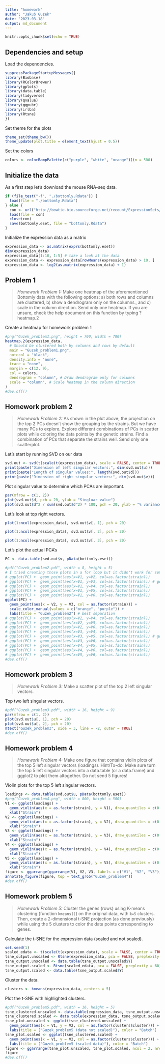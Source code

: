 ```yaml
---
title: "homework"
author: "Jakub Guzek"
date: "2023-03-18"
output: md_document
---
```


```r
knitr::opts_chunk$set(echo = TRUE)
```

## Dependencies and setup

Load the dependencies.

```r
suppressPackageStartupMessages({
library(Biobase)
library(RColorBrewer)
library(gplots)
library(data.table)
library(tidyverse)
library(qvalue)
library(ggpubr)
library(irlba)
library(Rtsne)
})
```

Set theme for the plots

```r
theme_set(theme_bw())
theme_update(plot.title = element_text(hjust = 0.5))
```

Set the colors
```r
colors <- colorRampPalette(c("purple", "white", "orange"))(n = 500)
```

## Initialize the data

As a first step let's download the mouse RNA-seq data.

```r
if (file_test("-f", "./bottomly.Rdata")) {
  load(file = "./bottomly.Rdata")
} else {
  con <- url("http://bowtie-bio.sourceforge.net/recount/ExpressionSets/bottomly_eset.RData")
  load(file = con)
  close(con)
  save(bottomly.eset, file = "bottomly.Rdata")
}
```

Initialize the expression data as a matrix
```r
expression_data <- as.matrix(exprs(bottomly.eset))
dim(expression_data)
expression_data[1:10, 1:5] # take a look at the data
expression_data <- expression_data[rowMeans(expression_data) > 10, ]
expression_data <- log2(as.matrix(expression_data) + 1)
```

## Problem 1

> *Homework Problem 1:*
> Make one heatmap of the aforementioned Bottomly data with the following options: a) both rows and columns are clustered, b) show a dendrogram only on the columns., and c) scale in the column direction. Send only one heatmap. If you are unsure, check the help document on this function by typing ?heatmap.2


Create a heatmap for homework problem 1

```r
#png("Guzek_problem1.png", height = 700, width = 700)
heatmap.2(expression_data,
  # Should be clustered both by columns and rows by default
  main = "Guzek_problem1.png",
  notecol = "black",
  density.info = "none",
  trace = "none",
  margin = c(12, 9),
  col = colors,
  dendrogram = "column", # Draw dendrogram only for columns
  scale = "column", # Scale heatmap in the column direction
)
#dev.off()
```

## Homework problem 2

> *Homework Problem 2:*
> As shown in the plot above, the projection on the top 2 PCs doesn't show the grouping by the strains. But we have many PCs to explore. Explore different combinations of PCs in scatter plots while coloring the data points by the genetic strains. Find a combination of PCs that separate the strains well. Send only one scatterplot.

Let's start by running SVD on our data

```r
svd.out <- svd(t(scale(t(expression_data), scale = FALSE, center = TRUE)))
print(paste("Dimension of left singular vectors:", dim(svd.out$u)))
print(paste("Length of singular values:", length(svd.out$d)))
print(paste("Dimension of right singular vectors:", dim(svd.out$v)))
```

Plot singular value to determine which PCAs are important.

```r
par(mfrow = c(1, 2))
plot(svd.out$d, pch = 20, ylab = "Singluar value")
plot(svd.out$d^2 / sum(svd.out$d^2) * 100, pch = 20, ylab = "% variance explained")
```

Let's look at top right vectors.

```r
plot(1:ncol(expression_data), svd.out$v[, 1], pch = 20)
```

```r
plot(1:ncol(expression_data), svd.out$v[, 2], pch = 20)
```

```r
plot(1:ncol(expression_data), svd.out$v[, 3], pch = 20)
```

Let's plot the actual PCA's

```r
PC <- data.table(svd.out$v, pData(bottomly.eset))

#pdf("Guzek_problem2.pdf", width = 8, height = 5)
# I tried creating those plots in a for loop but it didn't work for some reason
# ggplot(PC) +  geom_point(aes(x=V1, y=V2, col=as.factor(strain)))
# ggplot(PC) +  geom_point(aes(x=V1, y=V3, col=as.factor(strain))) # goodish separation
# ggplot(PC) +  geom_point(aes(x=V1, y=V4, col=as.factor(strain)))
# ggplot(PC) +  geom_point(aes(x=V1, y=V5, col=as.factor(strain)))
# ggplot(PC) +  geom_point(aes(x=V1, y=V6, col=as.factor(strain)))
ggplot(PC) +
  geom_point(aes(x = V2, y = V3, col = as.factor(strain))) +
  scale_color_manual(values = c("orange", "purple")) +
  labs(title = "Guzek_problem2") # best separation
# ggplot(PC) +  geom_point(aes(x=V2, y=V4, col=as.factor(strain)))
# ggplot(PC) +  geom_point(aes(x=V2, y=V5, col=as.factor(strain)))
# ggplot(PC) +  geom_point(aes(x=V2, y=V6, col=as.factor(strain)))
# ggplot(PC) +  geom_point(aes(x=V3, y=V4, col=as.factor(strain)))
# ggplot(PC) +  geom_point(aes(x=V3, y=V5, col=as.factor(strain))) # goodish separation
# ggplot(PC) +  geom_point(aes(x=V3, y=V6, col=as.factor(strain)))
# ggplot(PC) +  geom_point(aes(x=V4, y=V5, col=as.factor(strain)))
# ggplot(PC) +  geom_point(aes(x=V4, y=V6, col=as.factor(strain)))
# ggplot(PC) +  geom_point(aes(x=V5, y=V6, col=as.factor(strain)))
#dev.off()
```

## Homework problem 3

> *Homework Problem 3:*
> Make a scatter plot of the top 2 left singular vectors.

Top two left singular vectors.

```r
#pdf("Guzek_problem3.pdf", width = 16, height = 9)
par(mfrow = c(1, 2))
plot(svd.out$u[, 1], pch = 20)
plot(svd.out$u[, 2], pch = 20)
mtext("Guzek_problem3", side = 3, line = -2, outer = TRUE)
#dev.off()
```

## Homework problem 4

> *Homework Problem 4:*
> Make one figure that contains violin plots of the top 5 left singular vectors (loadings). Hint/To-do: Make sure turn the top 5 left singular vectors into a data.table (or a data.frame) and ggplot2 to plot them altogether. Do not send 5 figures!

Violin plots for the top 5 left singular vectors.

```r
loadings <- data.table(svd.out$u, pData(bottomly.eset))
#png("Guzek_problem4.png", width = 800, height = 500)
V1 <- ggplot(loadings) +
  geom_violin(aes(x = as.factor(strain), y = V1), draw_quantiles = c(0.25, 0.50, 0.75)) +
  xlab("Strain")
V2 <- ggplot(loadings) +
  geom_violin(aes(x = as.factor(strain), y = V2), draw_quantiles = c(0.25, 0.50, 0.75)) +
  xlab("Strain")
V3 <- ggplot(loadings) +
  geom_violin(aes(x = as.factor(strain), y = V3), draw_quantiles = c(0.25, 0.50, 0.75)) +
  xlab("Strain")
V4 <- ggplot(loadings) +
  geom_violin(aes(x = as.factor(strain), y = V4), draw_quantiles = c(0.25, 0.50, 0.75)) +
  xlab("Strain")
V5 <- ggplot(loadings) +
  geom_violin(aes(x = as.factor(strain), y = V5), draw_quantiles = c(0.25, 0.50, 0.75)) +
  xlab("Strain")
figure <- ggarrange(ggarrange(V1, V2, V3, labels = c("V1", "V2", "V3"), ncol = 3, nrow = 1), ggarrange(V4, V5, labels = c("V4", "V5"), ncol = 2, nrow = 1), ncol = 1, nrow = 2) + labs(title="Guzek_problem4")
annotate_figure(figure, top = text_grob("Guzek_problem4"))
#dev.off()
```

## Homework problem 5

> *Homework Problem 5:*
> Cluster the genes (rows) using K-means clustering (function `kmeans()`) on the original data, with `k=5` clusters. Then, create a 2-dimensional t-SNE projection (as done previously) while using the 5 clusters to color the data points corresponding to genes.  

Calculate the t-SNE for the expression data (scaled and not scaled).

```r
set.seed(1)
scaled_edata <- t(scale(t(expression_data), scale = FALSE, center = TRUE))
tsne_output.unscaled <- Rtsne(expression_data, pca = FALSE, preplexity = 60)
tsne_output.unscaled <- data.table(tsne_output.unscaled$Y)
tsne_output.scaled <- Rtsne(scaled_edata, pca = FALSE, preplexity = 60)
tsne_output.scaled <- data.table(tsne_output.scaled$Y)
```

Cluster the data.

```r
clusters <- kmeans(expression_data, centers = 5)
```

Plot the t-SNE with highlighted clusters.

```r
#pdf("Guzek_problem5.pdf", width = 16, height = 5)
tsne_clustered.unscaled <- data.table(expression_data, tsne_output.unscaled, keep.rownames = TRUE)
tsne_clustered.scaled <- data.table(expression_data, tsne_output.scaled, keep.rownames = TRUE)
tsne_plot.unscaled <- ggplot(tsne_clustered.unscaled) +
  geom_point(aes(x = V1, y = V2, col = as.factor(clusters$cluster))) +
  labs(title = ("Guzek_problem5 (data not scaled)"), color = "Batch")
tsne_plot.scaled <- ggplot(tsne_clustered.scaled) +
  geom_point(aes(x = V1, y = V2, col = as.factor(clusters$cluster))) +
  labs(title = ("Guzek_problem5 (scaled data)"), color = "Batch")
figure <- ggarrange(tsne_plot.unscaled, tsne_plot.scaled, ncol = 2, nrow = 1, common.legend = TRUE, legend = "right")
figure
#dev.off()
```
